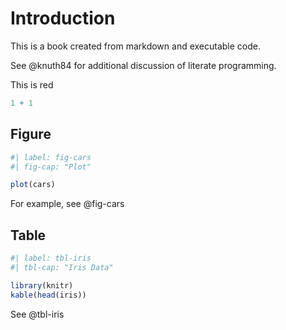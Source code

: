 # Introduction

This is a book created from markdown and executable code.

See @knuth84 for additional discussion of literate programming.

This is [red]{.red}

```r
1 + 1
```

## Figure

```r
#| label: fig-cars
#| fig-cap: "Plot"

plot(cars)
```

For example, see @fig-cars

## Table

```r
#| label: tbl-iris
#| tbl-cap: "Iris Data"

library(knitr)
kable(head(iris))
```

See @tbl-iris
